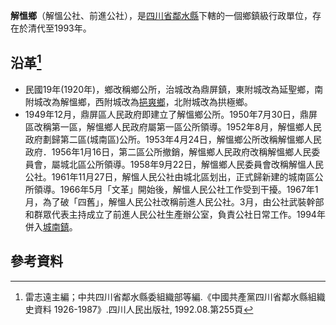 '''解慍鄉'''（解慍公社、前進公社），是[[四川省|四川省]][[鄰水縣|鄰水縣]]下轄的一個鄉鎮級行政單位，存在於清代至1993年。

== 沿革<ref>雷志遠主編；中共四川省鄰水縣委組織部等編.《中國共產黨四川省鄰水縣組織史資料 1926-1987》.四川人民出版社, 1992.08.第255頁</ref>==
* 民國19年(1920年)，鄉改稱鄉公所，治城改為鼎屏鎮，東附城改為延聖鄉，南附城改為解慍鄉，西附城改為[[挹爽鄉|挹爽鄉]]，北附城改為拱極鄉。
* 1949年12月，鼎屏區人民政府即建立了解慍鄉公所。1950年7月30日，鼎屏區改稱第一區，解慍鄉人民政府屬第一區公所領導。1952年8月，解慍鄉人民政府劃歸第二區(城南區)公所。1953年4月24日，解慍鄉公所改稱解慍鄉人民政府．1956年1月16日，第二區公所撤銷，解慍鄉人民政府改稱解慍鄉人民委員會，屬城北區公所領導。1958年9月22日，解慍鄉人民委員會改稱解慍人民公社。1961年11月27日，解慍人民公社由城北區划出，正式歸新建的城南區公所領導。1966年5月「文革」開始後，解慍人民公社工作受到干擾。1967年1月，為了破「四舊」，解慍人民公社改稱前進人民公社。3月，由公社武裝幹部和群眾代表主持成立了前進人民公社生產辦公室，負責公社日常工作。1994年併入[[城南鎮_(鄰水縣)|城南鎮]]。

== 參考資料 ==
{{reflist}}
{{行政區劃小作品}}
{{鄰水縣行政區劃（民國31年1月6日至民國38年12月21日）}}
{{鄰水縣行政區劃（1949年12月21日至1950年2月）}}
{{鄰水縣行政區劃（1950年2月至1951年6月9日）}}
{{鄰水縣行政區劃（1951年6月9日至1952年7月17日）}}
{{鄰水縣行政區劃（1952年7月17日至1953年4月24日）}}
{{鄰水縣行政區劃（1953年4月24日至1953年9月4日）}}
{{鄰水縣行政區劃（1953年9月4日至1955年3月5日）}}
{{鄰水縣行政區劃（1955年3月5日至1956年1月24日）}}
{{鄰水縣行政區劃（1956年1月24日至1963年5月25日）}}
{{鄰水縣行政區劃（1963年5月25日至1993年12月31日）}}
{{鄰水縣行政區劃}}